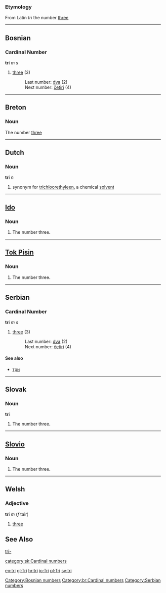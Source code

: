 ===Etymology===

From Latin ''tri'' the number [[three]]

----

==Bosnian==
===Cardinal Number===
'''tri''' ''m s''
#[[three]] (3)
#:Last number: [[dva]] (2)
#:Next number: [[četiri]] (4)
[[Category:Bosnian numbers]]

----

==Breton==

===Noun===
The number [[three]]
[[Category:br:Cardinal numbers]]
----
==Dutch==
===Noun===
'''tri''' ''n''
#synonym for [[trichloorethyleen]], a chemical [[solvent]]

----

==[[Ido]]==
===Noun===

# The number three.
----

==[[Tok Pisin]]==
===Noun===

# The number three.

----

==Serbian==
===Cardinal Number===
'''tri''' ''m s''
#[[three]] (3)
#:Last number: [[dva]] (2)
#:Next number: [[četiri]] (4)
====See also====
*[[три]]
[[Category:Serbian numbers]]

----
==Slovak==
===Noun===
'''tri'''
#The number three.
----
==[[Slovio]]==
===Noun===

# The number three.

----
==Welsh==
===Adjective===
'''tri''' ''m'' (''f'' tair)
# [[three]]

==See Also==
[[tri-]]

[[category:sk:Cardinal numbers]]

[[eo:tri]]
[[gl:Tri]]
[[hr:tri]]
[[io:Tri]]
[[pl:Tri]]
[[sv:tri]]